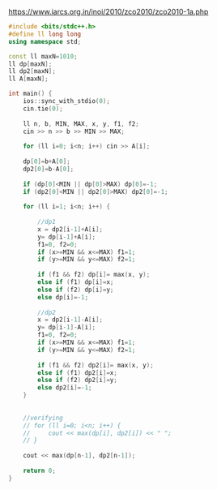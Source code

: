 https://www.iarcs.org.in/inoi/2010/zco2010/zco2010-1a.php

```cpp
#include <bits/stdc++.h>
#define ll long long 
using namespace std;

const ll maxN=1010;
ll dp[maxN];
ll dp2[maxN];
ll A[maxN];

int main() {
    ios::sync_with_stdio(0);
    cin.tie(0);
    
    ll n, b, MIN, MAX, x, y, f1, f2;
    cin >> n >> b >> MIN >> MAX;
    
    for (ll i=0; i<n; i++) cin >> A[i];
    
    dp[0]=b+A[0];
    dp2[0]=b-A[0];
    
    if (dp[0]<MIN || dp[0]>MAX) dp[0]=-1;
    if (dp2[0]<MIN || dp2[0]>MAX) dp2[0]=-1;
    
    for (ll i=1; i<n; i++) {
        
        //dp1
        x = dp2[i-1]+A[i];
        y= dp[i-1]+A[i];
        f1=0, f2=0;
        if (x>=MIN && x<=MAX) f1=1;
        if (y>=MIN && y<=MAX) f2=1;
        
        if (f1 && f2) dp[i]= max(x, y);
        else if (f1) dp[i]=x;
        else if (f2) dp[i]=y;
        else dp[i]=-1;
        
        //dp2
        x = dp2[i-1]-A[i];
        y= dp[i-1]-A[i];
        f1=0, f2=0;
        if (x>=MIN && x<=MAX) f1=1;
        if (y>=MIN && y<=MAX) f2=1;
        
        if (f1 && f2) dp2[i]= max(x, y);
        else if (f1) dp2[i]=x;
        else if (f2) dp2[i]=y;
        else dp2[i]=-1;
    }
    
    
    //verifying
    // for (ll i=0; i<n; i++) {
    //     cout << max(dp[i], dp2[i]) << " ";
    // }
    
    cout << max(dp[n-1], dp2[n-1]);
    
    return 0;
}
```
